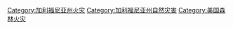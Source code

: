 {{Catnav|頁面分類|地理|国家|按國家分類|各國災難|美國災難}}
{{Catnav|頁面分類|各種主題的頁面分類|各種主題的歷史|灾难|各國災難|美國災難}}
{{Catnav|頁面分類|各種主題的頁面分類|按國家分類|各國災難|美國災難}}
{{Catnav|頁面分類|各種主題的頁面分類|按國家分類|各國歷史|美國歷史|美國災難}}
{{Catnav|頁面分類|历史|各種主題的歷史|灾难|各國災難|美國災難}}
{{Catnav|頁面分類|历史|各國歷史|美國歷史|美國災難}}
{{Catnav|頁面分類|历史|各區域的歷史|美洲歷史|美國歷史|美國災難}}
{{Catnav|頁面分類|人类社会|安全|灾难|各國災難|美國災難}}
{{Commons category|Wildfires in California}}

[[Category:加利福尼亚州火灾|Category:加利福尼亚州火灾]]
[[Category:加利福尼亚州自然灾害|Category:加利福尼亚州自然灾害]]
[[Category:美国森林火灾|Category:美国森林火灾]]